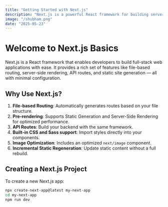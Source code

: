 ```yaml
---
title: "Getting Started with Next.js"
description: "Next.js is a powerful React framework for building server-rendered and statically generated web applications with ease. It simplifies routing, offers built-in performance optimizations, and supports full-stack capabilities out of the box."
image: "/shubham.png"
date: "2025-05-23"
---
```


# Welcome to Next.js Basics

Next.js is a React framework that enables developers to build full-stack web applications with ease. It provides a rich set of features like file-based routing, server-side rendering, API routes, and static site generation — all with minimal configuration.

## Why Use Next.js?

1. **File-based Routing**: Automatically generates routes based on your file structure.
2. **Pre-rendering**: Supports Static Generation and Server-Side Rendering for optimized performance.
3. **API Routes**: Build your backend with the same framework.
4. **Built-in CSS and Sass support**: Import styles directly into your components.
5. **Image Optimization**: Includes an optimized `next/image` component.
6. **Incremental Static Regeneration**: Update static content without a full rebuild.

## Creating a Next.js Project

To create a new Next.js app:

```bash
npx create-next-app@latest my-next-app
cd my-next-app
npm run dev
```
